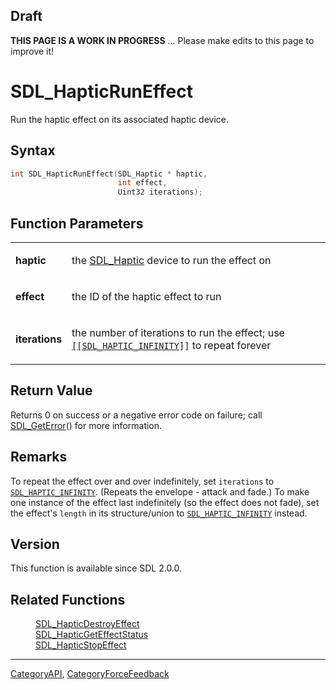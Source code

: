 
== Draft ==


'''THIS PAGE IS A WORK IN PROGRESS''' ... Please make edits to this page to improve it!


= SDL_HapticRunEffect =

Run the haptic effect on its associated haptic device.

== Syntax ==

<syntaxhighlight lang='c'>
int SDL_HapticRunEffect(SDL_Haptic * haptic,
                        int effect,
                        Uint32 iterations);
</syntaxhighlight>

== Function Parameters ==

{|
|'''haptic'''
|the [[SDL_Haptic]] device to run the effect on
|-
|'''effect'''
|the ID of the haptic effect to run
|-
|'''iterations'''
|the number of iterations to run the effect; use <code>[[[[SDL_HAPTIC_INFINITY]]]]</code> to repeat forever
|}

== Return Value ==

Returns 0 on success or a negative error code on failure; call
[[SDL_GetError]]() for more information.



== Remarks ==

To repeat the effect over and over indefinitely, set
<code>iterations</code> to <code>[[SDL_HAPTIC_INFINITY]]</code>. (Repeats
the envelope - attack and fade.) To make one instance of the effect last
indefinitely (so the effect does not fade), set the effect's
<code>length</code> in its structure/union to
<code>[[SDL_HAPTIC_INFINITY]]</code> instead.

== Version ==

This function is available since SDL 2.0.0.



== Related Functions ==

:[[SDL_HapticDestroyEffect]]
:[[SDL_HapticGetEffectStatus]]
:[[SDL_HapticStopEffect]]

----
[[CategoryAPI]], [[CategoryForceFeedback]]


